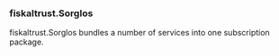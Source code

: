 ### fiskaltrust.Sorglos

fiskaltrust.Sorglos bundles a number of services into one subscription package.